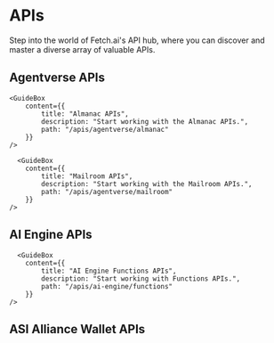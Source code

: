 # APIs

<div className="nx-text-fetch-content">
  Step into the world of Fetch.ai's API hub, where you can discover and master a
  diverse array of valuable APIs.
</div>


## Agentverse APIs

<div className="nx-text-fetch-content"></div>

<RowForCards>
    <GuideBox
        content={{
            title: "Hosting APIs",
            description: "Start working with the hosting APIs.",
            path: "/apis/agentverse/hosting"
        }}
    />

    <GuideBox
        content={{
            title: "Almanac APIs",
            description: "Start working with the Almanac APIs.",
            path: "/apis/agentverse/almanac"
        }}
    />

      <GuideBox
        content={{
            title: "Mailroom APIs",
            description: "Start working with the Mailroom APIs.",
            path: "/apis/agentverse/mailroom"
        }}
    />

</RowForCards>

## AI Engine APIs

<div className="nx-text-fetch-content"></div>

<RowForCards>
    <GuideBox
        content={{
            title: "AI Engine Chat APIs",
            description: "Start working with AI Engine chat APIs.",
            path: "/apis/ai-engine/chat"
        }}
    />

      <GuideBox
        content={{
            title: "AI Engine Functions APIs",
            description: "Start working with Functions APIs.",
            path: "/apis/ai-engine/functions"
        }}
    />

</RowForCards>

## ASI Alliance Wallet APIs

<div className="nx-text-fetch-content"></div>

<RowForCards>
    <GuideBox
        content={{
            title: "ASI Alliance Wallet APIs",
            description: "Start working with the ASI Alliance Wallet APIs.",
            path: "/apis/asi-alliance-wallet/asi-wallet-apis"
        }}
    />

</RowForCards>

<div className="nx-mb-8"></div>
